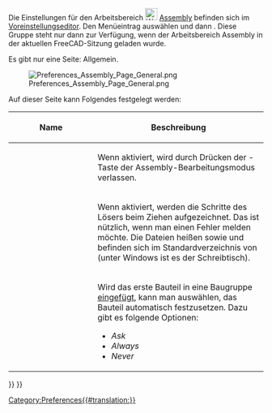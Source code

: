 <languages/>

{{Docnav/de
|[[Assembly_CreateJointBelt/de|RiemenverbindungErstellen]]
|
|[[Assembly_Workbench/de|Assembly]]
|IconL=Assembly_CreateJointBelt.svg
|IconR=
|IconC=Workbench_Assembly.svg
}}

{{TOCright}}

Die Einstellungen für den Arbeitsbereich [[Image:Workbench_Assembly.svg|24px|link=Assembly_Workbench/de]] [[Assembly_Workbench|Assembly]] befinden sich im [[Preferences_Editor/de|Voreinstellungseditor]]. Den Menüeintrag {{MenuCommand|Bearbeiten → Einstellungen}} auswählen und dann {{MenuCommand|[[Image:Workbench_Assembly.svg|16px]] Assembly}}. Diese Gruppe steht nur dann zur Verfügung, wenn der Arbeitsbereich Assembly in der aktuellen FreeCAD-Sitzung geladen wurde.

Es gibt nur eine Seite: Allgemein.

[[Image:Preferences_Assembly_Page_General.png]]

Auf dieser Seite kann Folgendes festgelegt werden:

{| class="wikitable"
!style="width: 33%;"|Name
!style="width: 66%;"|Beschreibung
|-
| {{MenuCommand|Esc leaves edit mode}}
| Wenn aktiviert, wird durch Drücken der {{KEY|Esc}}-Taste der Assembly-Bearbeitungsmodus verlassen.
|-
| {{MenuCommand|Log dragging steps}}
| Wenn aktiviert, werden die Schritte des Lösers beim Ziehen aufgezeichnet. Das ist nützlich, wenn man einen Fehler melden möchte. Die Dateien heißen {{FileName|runPreDrag.asmt}} sowie {{FileName|dragging.log}} und befinden sich im Standardverzeichnis von {{Incode|std::ofstream}} (unter Windows ist es der Schreibtisch).
|-
| {{MenuCommand|Ground first part}}
| Wird das erste Bauteil in eine Baugruppe [[Assembly_InsertLink/de|eingefügt]], kann man auswählen, das Bauteil automatisch festzusetzen. Dazu gibt es folgende Optionen:
* ''Ask''
* ''Always''
* ''Never''
|}


{{Docnav/de
|[[Assembly_CreateJointBelt/de|RiemenverbindungErstellen]]
|
|[[Assembly_Workbench/de|Assembly]]
|IconL=Assembly_CreateJointBelt.svg
|IconR=
|IconC=Workbench_Assembly.svg
}}

{{Assembly_Tools_navi{{#translation:}}}}
{{Userdocnavi{{#translation:}}}}
[[Category:Preferences{{#translation:}}]]